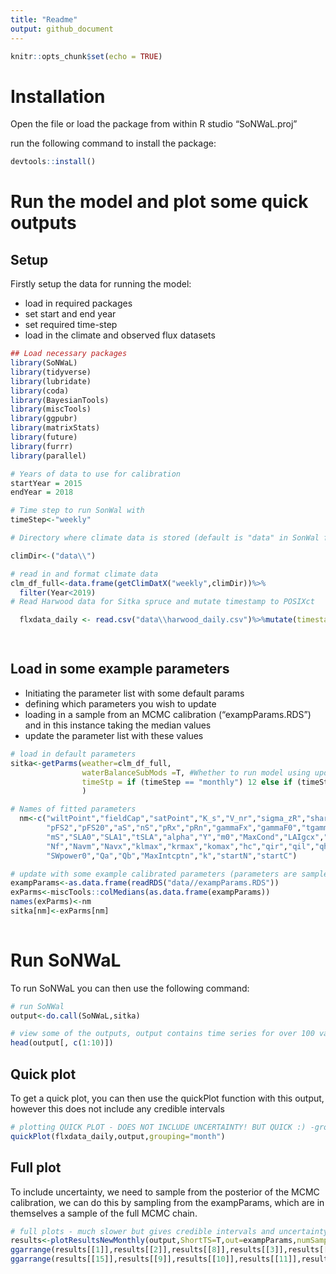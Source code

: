 ```yaml
---
title: "Readme"
output: github_document
---
```


```r
knitr::opts_chunk$set(echo = TRUE)
```

# Installation

Open the file or load the package from within R studio "SoNWaL.proj"

run the following command to install the package:

```r
devtools::install()
```

# Run the model and plot some quick outputs

## Setup

Firstly setup the data for running the model:

- load in required packages
- set start and end year
- set required time-step
- load in the climate and observed flux datasets

```r

## Load necessary packages
library(SoNWaL)
library(tidyverse)
library(lubridate)
library(coda)
library(BayesianTools)
library(miscTools)
library(ggpubr)
library(matrixStats)
library(future)
library(furrr)
library(parallel)

# Years of data to use for calibration
startYear = 2015
endYear = 2018

# Time step to run SonWal with
timeStep<-"weekly"

# Directory where climate data is stored (default is "data" in SonWal folder)

climDir<-("data\\")

# read in and format climate data
clm_df_full<-data.frame(getClimDatX("weekly",climDir))%>%
  filter(Year<2019)
# Read Harwood data for Sitka spruce and mutate timestamp to POSIXct

  flxdata_daily <- read.csv("data\\harwood_daily.csv")%>%mutate(timestamp=as.POSIXct(timestamp))

  
```



## Load in some example parameters

- Initiating the parameter list with some default params
- defining which parameters you wish to update
- loading in a sample from an MCMC calibration ("exampParams.RDS") and in this instance taking the median values 
- update the parameter list with these values

```r

# load in default parameters
sitka<-getParms(weather=clm_df_full,
                waterBalanceSubMods =T, #Whether to run model using updated water balance submodels
                timeStp = if (timeStep == "monthly") 12 else if (timeStep == "weekly") 52 else 365 #time step, 52 for weekly, 12 for monthly and 365 for daily
                )

# Names of fitted parameters  
  nm<-c("wiltPoint","fieldCap","satPoint","K_s","V_nr","sigma_zR","shared_area","maxRootDepth","K_drain",
        "pFS2","pFS20","aS","nS","pRx","pRn","gammaFx","gammaF0","tgammaF","Rttover","mF","mR",
        "mS","SLA0","SLA1","tSLA","alpha","Y","m0","MaxCond","LAIgcx","CoeffCond","BLcond",
        "Nf","Navm","Navx","klmax","krmax","komax","hc","qir","qil","qh","qbc","el","er","SWconst0",
        "SWpower0","Qa","Qb","MaxIntcptn","k","startN","startC")

# update with some example calibrated parameters (parameters are sample from full MCMC chain of Harwood fitting)
exampParams<-as.data.frame(readRDS("data//exampParams.RDS"))
exParms<-miscTools::colMedians(as.data.frame(exampParams))
names(exParms)<-nm
sitka[nm]<-exParms[nm]
  
```

# Run SoNWaL

To run SoNWaL you can then use the following command:

```r
# run SoNWal
output<-do.call(SoNWaL,sitka)

# view some of the outputs, output contains time series for over 100 variables, only the first 10 shown here
head(output[, c(1:10)])
```

## Quick plot

To get a quick plot, you can then use the quickPlot function with this output, however this does not include any credible intervals

```r

# plotting QUICK PLOT - DOES NOT INCLUDE UNCERTAINTY! BUT QUICK :) -grouping aggregates the data, can be either "week" or "month"
quickPlot(flxdata_daily,output,grouping="month")

```

## Full plot

To include uncertainty, we need to sample from the posterior of the MCMC calibration, we can do this by sampling from the exampParams, which are in themselves a sample of the full MCMC chain.

```r

# full plots - much slower but gives credible intervals and uncertainty of observed data - num samps is how many samples from posterior to use (>=500 ideal but 50-100 will give a pretty solid output for a quick checking)
results<-plotResultsNewMonthly(output,ShortTS=T,out=exampParams,numSamps = 25)
ggarrange(results[[1]],results[[2]],results[[8]],results[[3]],results[[5]],results[[4]],ncol=2,nrow=3)
ggarrange(results[[15]],results[[9]],results[[10]],results[[11]],results[[13]],results[[14]],ncol=2,nrow=3)

```




